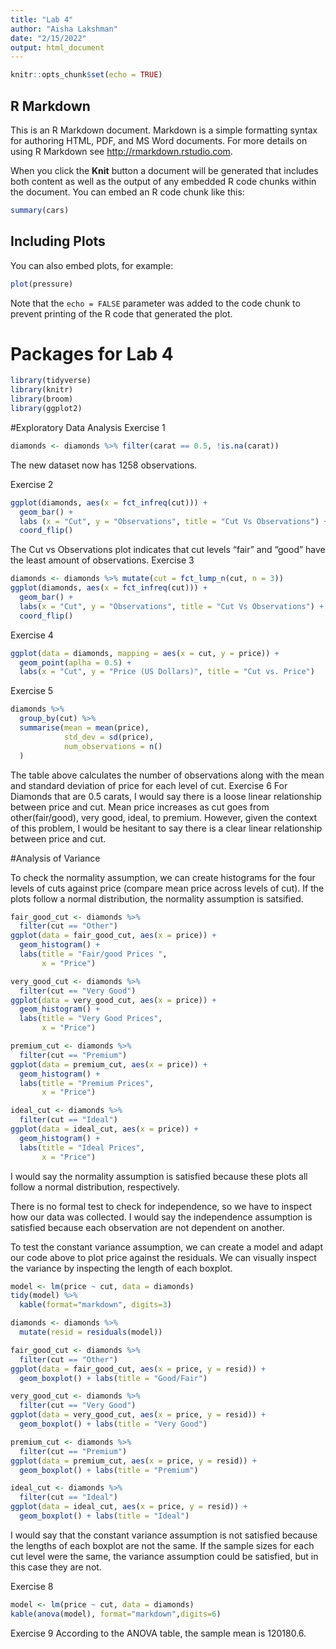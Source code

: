 ```yaml
---
title: "Lab 4"
author: "Aisha Lakshman"
date: "2/15/2022"
output: html_document
---
```


```r
knitr::opts_chunk$set(echo = TRUE)
```

## R Markdown

This is an R Markdown document. Markdown is a simple formatting syntax for authoring HTML, PDF, and MS Word documents. For more details on using R Markdown see <http://rmarkdown.rstudio.com>.

When you click the **Knit** button a document will be generated that includes both content as well as the output of any embedded R code chunks within the document. You can embed an R code chunk like this:

```r
summary(cars)
```

## Including Plots

You can also embed plots, for example:

```r
plot(pressure)
```

Note that the `echo = FALSE` parameter was added to the code chunk to prevent printing of the R code that generated the plot.


# Packages for Lab 4
```r
library(tidyverse)
library(knitr)
library(broom)
library(ggplot2)
```

#Exploratory Data Analysis
Exercise 1
```r
diamonds <- diamonds %>% filter(carat == 0.5, !is.na(carat))
```
The new dataset now has 1258 observations. 

Exercise 2 
```r
ggplot(diamonds, aes(x = fct_infreq(cut))) + 
  geom_bar() + 
  labs (x = "Cut", y = "Observations", title = "Cut Vs Observations") +
  coord_flip()
```
The Cut vs Observations plot indicates that cut levels "fair" and "good" have the least amount of observations. 
Exercise 3
```r
diamonds <- diamonds %>% mutate(cut = fct_lump_n(cut, n = 3))
ggplot(diamonds, aes(x = fct_infreq(cut))) + 
  geom_bar() + 
  labs(x = "Cut", y = "Observations", title = "Cut Vs Observations") +
  coord_flip()
```
Exercise 4
```r
ggplot(data = diamonds, mapping = aes(x = cut, y = price)) +
  geom_point(aplha = 0.5) +
  labs(x = "Cut", y = "Price (US Dollars)", title = "Cut vs. Price")
```
Exercise 5
```r
diamonds %>%
  group_by(cut) %>% 
  summarise(mean = mean(price),
            std_dev = sd(price),
            num_observations = n()
  )
```
The table above calculates the number of observations along with the mean and standard deviation of price for each level of cut.
Exercise 6
For Diamonds that are 0.5 carats, I would say there is a loose linear relationship between price and cut. Mean price increases as cut goes from other(fair/good), very good, ideal, to premium. However, given the context of this problem, I would be hesitant to say there is a clear linear relationship between price and cut.

#Analysis of Variance

To check the normality assumption, we can create histograms for the four levels of cuts
against price (compare mean price across levels of cut). If the plots follow a normal distribution, the normality assumption is satsified. 
```r
fair_good_cut <- diamonds %>%
  filter(cut == "Other")
ggplot(data = fair_good_cut, aes(x = price)) +
  geom_histogram() +
  labs(title = "Fair/good Prices ",
       x = "Price")

very_good_cut <- diamonds %>%
  filter(cut == "Very Good")
ggplot(data = very_good_cut, aes(x = price)) +
  geom_histogram() +
  labs(title = "Very Good Prices",
       x = "Price")

premium_cut <- diamonds %>%
  filter(cut == "Premium")
ggplot(data = premium_cut, aes(x = price)) +
  geom_histogram() +
  labs(title = "Premium Prices",
       x = "Price")

ideal_cut <- diamonds %>%
  filter(cut == "Ideal")
ggplot(data = ideal_cut, aes(x = price)) +
  geom_histogram() +
  labs(title = "Ideal Prices",
       x = "Price")

```
 I would say the normality assumption is satisfied because these plots all follow a normal distribution, respectively.

There is no formal test to check for independence, so we have to inspect how our data was collected. I would say the independence assumption is satisfied because each observation are not dependent on another.

To test the constant variance assumption, we can create a model and adapt our code above to plot price against the residuals. We can visually inspect the variance by inspecting the length of each boxplot.   
```r
model <- lm(price ~ cut, data = diamonds)
tidy(model) %>% 
  kable(format="markdown", digits=3)

diamonds <- diamonds %>% 
  mutate(resid = residuals(model))

fair_good_cut <- diamonds %>%
  filter(cut == "Other")
ggplot(data = fair_good_cut, aes(x = price, y = resid)) +
  geom_boxplot() + labs(title = "Good/Fair")

very_good_cut <- diamonds %>%
  filter(cut == "Very Good")
ggplot(data = very_good_cut, aes(x = price, y = resid)) +
  geom_boxplot() + labs(title = "Very Good")

premium_cut <- diamonds %>%
  filter(cut == "Premium")
ggplot(data = premium_cut, aes(x = price, y = resid)) +
  geom_boxplot() + labs(title = "Premium")

ideal_cut <- diamonds %>%
  filter(cut == "Ideal")
ggplot(data = ideal_cut, aes(x = price, y = resid)) +
  geom_boxplot() + labs(title = "Ideal")


```
I would say that the constant variance assumption is not satisfied because the lengths of each boxplot are not the same. If the sample sizes for each cut level were the same, the variance assumption could be satisfied, but in this case they are not. 

Exercise 8
```r
model <- lm(price ~ cut, data = diamonds)
kable(anova(model), format="markdown",digits=6)
```
Exercise 9
According to the ANOVA table, the sample mean is 120180.6. 


